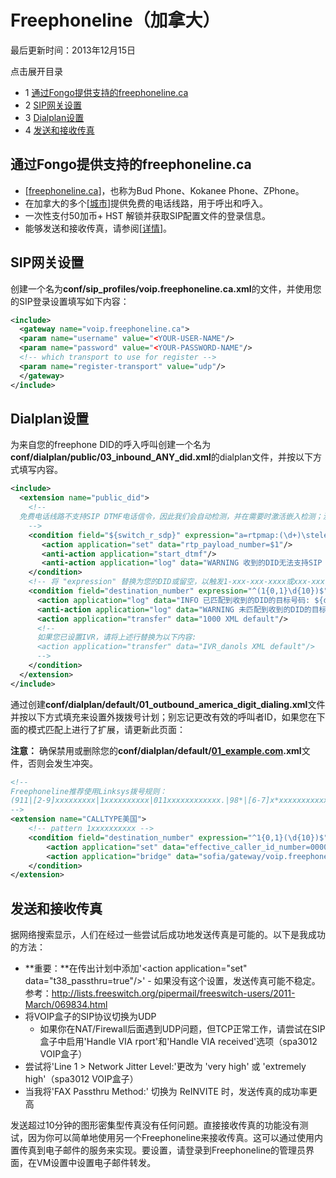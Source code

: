 # Freephoneline（加拿大）

最后更新时间：2013年12月15日

点击展开目录

* 1 [通过Fongo提供支持的freephoneline.ca](#freephonelinecahttpfreephonelineca-powered-by-fongo)
* 2 [SIP网关设置](#sip-gateway-settings)
* 3 [Dialplan设置](#-freeswitch--provider-freephoneline-canada-)
* 4 [发送和接收传真](#sending-and-receiving-faxes)

## 通过Fongo提供支持的freephoneline.ca

* \[[freephoneline.ca](http://freephoneline.ca/)\]，也称为Bud Phone、Kokanee Phone、ZPhone。
* 在加拿大的多个\[[城市](http://www.freephoneline.ca/cityListing)\]提供免费的电话线路，用于呼出和呼入。
* 一次性支付50加币+ HST 解锁并获取SIP配置文件的登录信息。
* 能够发送和接收传真，请参阅\[[详情](http://wiki.freeswitch.org/wiki/Provider%5FConfiguration:%5Ffreephoneline.ca#Sending%5Fand%5FReceiving%5FFaxes)\]。

## SIP网关设置

创建一个名为**conf/sip\_profiles/voip.freephoneline.ca.xml**的文件，并使用您的SIP登录设置填写如下内容：

```xml
<include>
  <gateway name="voip.freephoneline.ca">
  <param name="username" value="<YOUR-USER-NAME"/>
  <param name="password" value="<YOUR-PASSWORD-NAME"/> 
  <!-- which transport to use for register -->
  <param name="register-transport" value="udp"/>
  </gateway>
</include> 
```

## Dialplan设置

为来自您的freephone DID的呼入呼叫创建一个名为**conf/dialplan/public/03\_inbound\_ANY\_did.xml**的dialplan文件，并按以下方式填写内容。

```xml
<include>
  <extension name="public_did">
    <!--
  免费电话线路不支持SIP DTMF电话信令，因此我们会自动检测，并在需要时激活嵌入检测；没有这个配置，FS将无法检测到您自定义IVR、语音邮箱等中的按键操作。
    -->
    <condition field="${switch_r_sdp}" expression="a=rtpmap:(\d+)\stelephone-event/8000" break="never">
	   <action application="set" data="rtp_payload_number=$1"/>
	   <anti-action application="start_dtmf"/>
	   <anti-action application="log" data="WARNING 收到的DID无法支持SIP INFO/RFC2833 DTMF音调。"/>
    </condition>
    <!-- 将 "expression" 替换为您的DID或留空，以触发1-xxx-xxx-xxxx或xxx-xxx-xxxx号码 -->
    <condition field="destination_number" expression="^(1{0,1}\d{10})$">
      <action application="log" data="INFO 已匹配到收到的DID的目标号码: ${destination_number}"/>
      <anti-action application="log" data="WARNING 未匹配到收到的DID的目标号码: ${destination_number}"/>
      <action application="transfer" data="1000 XML default"/>
      <!--
      如果您已设置IVR，请将上述行替换为以下内容:
      <action application="transfer" data="IVR_danols XML default"/>
      -->
    </condition>
  </extension>
</include>
```

通过创建**conf/dialplan/default/01\_outbound\_america\_digit\_dialing.xml**文件并按以下方式填充来设置外拨拨号计划；别忘记更改有效的呼叫者ID，如果您在下面的模式匹配上进行了扩展，请更新此页面：

**注意：** 确保禁用或删除您的**conf/dialplan/default/[01\_example.com](http://01%5Fexample.com).xml**文件，否则会发生冲突。

```xml
<!--
Freephoneline推荐使用Linksys拨号规则：
(911|[2-9]xxxxxxxxx|1xxxxxxxxxx|011xxxxxxxxxxxx.|98*|[6-7]x*xxxxxxxxxxx.)
-->
<extension name="CALLTYPE美国">
	<!-- pattern 1xxxxxxxxxx -->
	<condition field="destination_number" expression="^1{0,1}(\d{10})$">
		<action application="set" data="effective_caller_id_number=0000000000"/>
		<action application="bridge" data="sofia/gateway/voip.freephoneline.ca/$1"/>
	</condition>
</extension>
```

## 发送和接收传真

据网络搜索显示，人们在经过一些尝试后成功地发送传真是可能的。以下是我成功的方法：

* **重要：**在传出计划中添加'&lt;action application="set" data="t38\_passthru=true"/>' - 如果没有这个设置，发送传真可能不稳定。参考：<http://lists.freeswitch.org/pipermail/freeswitch-users/2011-March/069834.html>
* 将VOIP盒子的SIP协议切换为UDP
   * 如果你在NAT/Firewall后面遇到UDP问题，但TCP正常工作，请尝试在SIP盒子中启用'Handle VIA rport'和'Handle VIA received'选项（spa3012 VOIP盒子）
* 尝试将'Line 1 > Network Jitter Level:'更改为 'very high' 或 'extremely high'（spa3012 VOIP盒子）
* 当我将'FAX Passthru Method:' 切换为 ReINVITE 时，发送传真的成功率更高

发送超过10分钟的图形密集型传真没有任何问题。直接接收传真的功能没有测试，因为你可以简单地使用另一个Freephoneline来接收传真。这可以通过使用内置传真到电子邮件的服务来实现。要设置，请登录到Freephoneline的管理员界面，在VM设置中设置电子邮件转发。
```